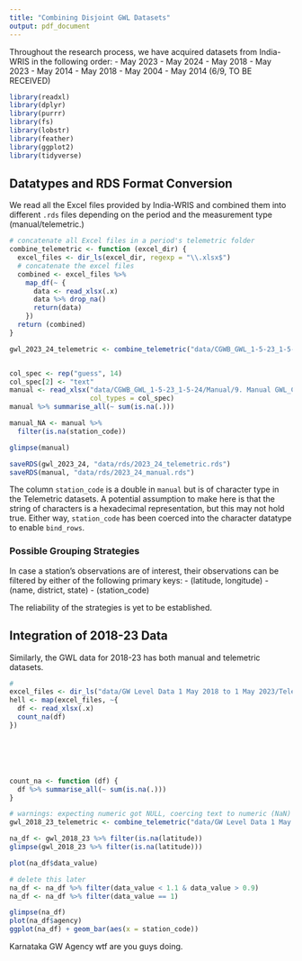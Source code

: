 ```yaml
---
title: "Combining Disjoint GWL Datasets"
output: pdf_document
---
```


Throughout the research process, we have acquired datasets from India-WRIS in the following order:
- May 2023 - May 2024
- May 2018 - May 2023
- May 2014 - May 2018
- May 2004 - May 2014 (6/9, TO BE RECEIVED)
```r
library(readxl)
library(dplyr)
library(purrr)
library(fs)
library(lobstr)
library(feather)
library(ggplot2)
library(tidyverse)
```

## Datatypes and RDS Format Conversion
We read all the Excel files provided by India-WRIS and combined them into different `.rds` files depending
on the period and the measurement type (manual/telemetric.)
```r
# concatenate all Excel files in a period's telemetric folder
combine_telemetric <- function (excel_dir) {
  excel_files <- dir_ls(excel_dir, regexp = "\\.xlsx$")
  # concatenate the excel files
  combined <- excel_files %>%
    map_df(~ {
      data <- read_xlsx(.x)
      data %>% drop_na()
      return(data)
    })
  return (combined)
}

gwl_2023_24_telemetric <- combine_telemetric("data/CGWB_GWL_1-5-23_1-5-24/Telemetric")


col_spec <- rep("guess", 14)
col_spec[2] <- "text"
manual <- read_xlsx("data/CGWB_GWL_1-5-23_1-5-24/Manual/9. Manual GWL_CGWB_1 May 2023 to 1 May 2023.xlsx",
                    col_types = col_spec)
manual %>% summarise_all(~ sum(is.na(.)))

manual_NA <- manual %>%
  filter(is.na(station_code))

glimpse(manual)

saveRDS(gwl_2023_24, "data/rds/2023_24_telemetric.rds")
saveRDS(manual, "data/rds/2023_24_manual.rds")
```
The column `station_code` is a double in `manual` but is of character type in the Telemetric datasets. A potential
assumption to make here is that the string of characters is a hexadecimal representation, but this may not hold true.
Either way, `station_code` has been coerced into the character datatype to enable `bind_rows`.

### Possible Grouping Strategies
In case a station's observations are of interest, their observations can be filtered by either of the following
primary keys:
- (latitude, longitude)
- (name, district, state)
- (station_code)

The reliability of the strategies is yet to be established.


## Integration of 2018-23 Data
Similarly, the GWL data for 2018-23 has both manual and telemetric datasets.
```r
#
excel_files <- dir_ls("data/GW Level Data 1 May 2018 to 1 May 2023/Telemetric Ground Water Level", regexp = "\\.xlsx$")
hell <- map(excel_files, ~{
  df <- read_xlsx(.x)
  count_na(df)
})






count_na <- function (df) {
  df %>% summarise_all(~ sum(is.na(.)))
}

# warnings: expecting numeric got NULL, coercing text to numeric (NaN)
gwl_2018_23_telemetric <- combine_telemetric("data/GW Level Data 1 May 2018 to 1 May 2023/Telemetric Ground Water Level")

na_df <- gwl_2018_23 %>% filter(is.na(latitude))
glimpse(gwl_2018_23 %>% filter(is.na(latitude)))

plot(na_df$data_value)

# delete this later
na_df <- na_df %>% filter(data_value < 1.1 & data_value > 0.9)
na_df <- na_df %>% filter(data_value == 1)

glimpse(na_df)
plot(na_df$agency)
ggplot(na_df) + geom_bar(aes(x = station_code))

```

Karnataka GW Agency wtf are you guys doing.

```r

```